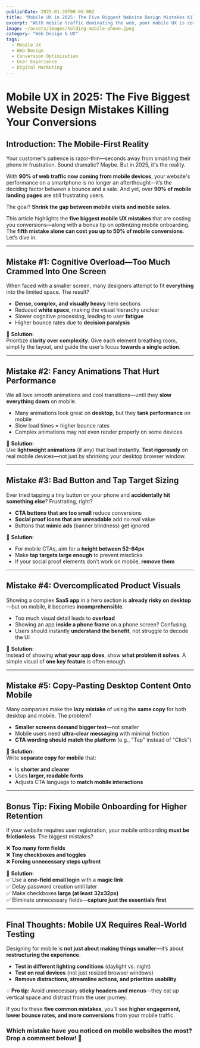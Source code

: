 ```yaml
---
publishDate: 2025-01-30T00:00:00Z
title: "Mobile UX in 2025: The Five Biggest Website Design Mistakes Killing Your Conversions"
excerpt: "With mobile traffic dominating the web, poor mobile UX is costing businesses conversions—here are five critical mistakes and how to fix them."
image: ~/assets/images/holding-mobile-phone.jpeg
category: "Web Design & UX"
tags:
  - Mobile UX
  - Web Design
  - Conversion Optimization
  - User Experience
  - Digital Marketing
---
```


# **Mobile UX in 2025: The Five Biggest Website Design Mistakes Killing Your Conversions**  

## **Introduction: The Mobile-First Reality**  

Your customer’s patience is razor-thin—seconds away from smashing their phone in frustration. Sound dramatic? Maybe. But in 2025, it's the reality.  

With **90% of web traffic now coming from mobile devices**, your website's performance on a smartphone is no longer an afterthought—it’s the deciding factor between a bounce and a sale. And yet, over **90% of mobile landing pages** are still frustrating users.  

The goal? **Shrink the gap between mobile visits and mobile sales.**  

This article highlights the **five biggest mobile UX mistakes** that are costing you conversions—along with a bonus tip on optimizing mobile onboarding. The **fifth mistake alone can cost you up to 50% of mobile conversions**. Let’s dive in.  

---

## **Mistake #1: Cognitive Overload—Too Much Crammed Into One Screen**  

When faced with a smaller screen, many designers attempt to fit **everything** into the limited space. The result?  

- **Dense, complex, and visually heavy** hero sections  
- Reduced **white space**, making the visual hierarchy unclear  
- Slower cognitive processing, leading to user **fatigue**  
- Higher bounce rates due to **decision paralysis**  

📌 **Solution:**  
Prioritize **clarity over complexity**. Give each element breathing room, simplify the layout, and guide the user’s focus **towards a single action**.  

---

## **Mistake #2: Fancy Animations That Hurt Performance**  

We all love smooth animations and cool transitions—until they **slow everything down** on mobile.  

- Many animations look great on **desktop**, but they **tank performance** on mobile  
- Slow load times = higher bounce rates  
- Complex animations may not even render properly on some devices  

📌 **Solution:**  
Use **lightweight animations** (if any) that load instantly. **Test rigorously** on real mobile devices—not just by shrinking your desktop browser window.  

---

## **Mistake #3: Bad Button and Tap Target Sizing**  

Ever tried tapping a tiny button on your phone and **accidentally hit something else**? Frustrating, right?  

- **CTA buttons that are too small** reduce conversions  
- **Social proof icons that are unreadable** add no real value  
- Buttons that **mimic ads** (banner blindness) get ignored  

📌 **Solution:**  
- For mobile CTAs, aim for a **height between 52-64px**  
- Make **tap targets large enough** to prevent misclicks  
- If your social proof elements don’t work on mobile, **remove them**  

---

## **Mistake #4: Overcomplicated Product Visuals**  

Showing a complex **SaaS app** in a hero section is **already risky on desktop**—but on mobile, it becomes **incomprehensible**.  

- Too much visual detail leads to **overload**  
- Showing an app **inside a phone frame** on a phone screen? Confusing.  
- Users should instantly **understand the benefit**, not struggle to decode the UI  

📌 **Solution:**  
Instead of showing **what your app does**, show **what problem it solves**. A simple visual of **one key feature** is often enough.  

---

## **Mistake #5: Copy-Pasting Desktop Content Onto Mobile**  

Many companies make the **lazy mistake** of using the **same copy** for both desktop and mobile. The problem?  

- **Smaller screens demand bigger text**—not smaller  
- Mobile users need **ultra-clear messaging** with minimal friction  
- **CTA wording should match the platform** (e.g., "Tap" instead of "Click")  

📌 **Solution:**  
Write **separate copy for mobile** that:  
- Is **shorter and clearer**  
- Uses **larger, readable fonts**  
- Adjusts CTA language to **match mobile interactions**  

---

## **Bonus Tip: Fixing Mobile Onboarding for Higher Retention**  

If your website requires user registration, your mobile onboarding **must be frictionless**. The biggest mistakes?  

❌ **Too many form fields**  
❌ **Tiny checkboxes and toggles**  
❌ **Forcing unnecessary steps upfront**  

📌 **Solution:**  
✅ Use a **one-field email login** with a **magic link**  
✅ Delay password creation until later  
✅ Make checkboxes **large (at least 32x32px)**  
✅ Eliminate unnecessary fields—**capture just the essentials first**  

---

## **Final Thoughts: Mobile UX Requires Real-World Testing**  

Designing for mobile is **not just about making things smaller**—it’s about **restructuring the experience**.  

- **Test in different lighting conditions** (daylight vs. night)  
- **Test on real devices** (not just resized browser windows)  
- **Remove distractions, streamline actions, and prioritize usability**  

💡 **Pro tip:** Avoid unnecessary **sticky headers and menus**—they eat up vertical space and distract from the user journey.  

If you fix these **five common mistakes**, you’ll see **higher engagement, lower bounce rates, and more conversions** from your mobile traffic.  

### **Which mistake have you noticed on mobile websites the most? Drop a comment below!** 🚀
